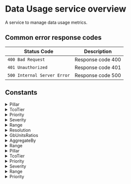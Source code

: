 # Data Usage service overview

A service to manage data usage metrics.



## Common error response codes

| Status Code | Description                           |
|-------------|---------------------------------------|
| `400 Bad Request` | Response code 400 |
| `401 Unauthorized` | Response code 401 |
| `500 Internal Server Error` | Response code 500 |

## Constants

<details>
  <summary>Pillar</summary>

  | Value |
|-------|
| `PILLAR_UNSPECIFIED` |
| `PILLAR_METRICS` |
| `PILLAR_LOGS` |
| `PILLAR_SPANS` |
| `PILLAR_BINARY` |
| `PILLAR_PROFILES` |
</details>
<details>
  <summary>TcoTier</summary>

  | Value |
|-------|
| `TCO_TIER_UNSPECIFIED` |
| `TCO_TIER_LOW` |
| `TCO_TIER_MEDIUM` |
| `TCO_TIER_HIGH` |
| `TCO_TIER_BLOCKED` |
</details>
<details>
  <summary>Priority</summary>

  | Value |
|-------|
| `PRIORITY_UNSPECIFIED` |
| `PRIORITY_LOW` |
| `PRIORITY_MEDIUM` |
| `PRIORITY_HIGH` |
| `PRIORITY_BLOCKED` |
</details>
<details>
  <summary>Severity</summary>

  | Value |
|-------|
| `SEVERITY_UNSPECIFIED` |
| `SEVERITY_DEBUG` |
| `SEVERITY_VERBOSE` |
| `SEVERITY_INFO` |
| `SEVERITY_WARNING` |
| `SEVERITY_ERROR` |
| `SEVERITY_CRITICAL` |
</details>
<details>
  <summary>Range</summary>

  | Value |
|-------|
| `RANGE_UNSPECIFIED` |
| `RANGE_CURRENT_MONTH` |
| `RANGE_LAST_30_DAYS` |
| `RANGE_LAST_90_DAYS` |
| `RANGE_LAST_WEEK` |
</details>
<details>
  <summary>Resolution</summary>

  | Value |
|-------|
| `RESOLUTION_UNSPECIFIED` |
| `RESOLUTION_ONE_MINUTE` |
| `RESOLUTION_FIVE_MINUTES` |
| `RESOLUTION_FIFTEEN_MINUTES` |
| `RESOLUTION_ONE_HOUR` |
| `RESOLUTION_SIX_HOURS` |
| `RESOLUTION_ONE_DAY` |
| `RESOLUTION_ONE_WEEK` |
</details>
<details>
  <summary>GbUnitsRatios</summary>

  | Value |
|-------|
| `GB_UNITS_RATIOS_UNSPECIFIED` |
</details>
<details>
  <summary>AggregateBy</summary>

  | Value |
|-------|
| `AGGREGATE_BY_UNSPECIFIED` |
| `AGGREGATE_BY_APPLICATION` |
| `AGGREGATE_BY_SUBSYSTEM` |
| `AGGREGATE_BY_PILLAR` |
| `AGGREGATE_BY_PRIORITY` |
</details>
<details>
  <summary>Range</summary>

  | Value |
|-------|
| `RANGE_UNSPECIFIED` |
| `RANGE_CURRENT_MONTH` |
| `RANGE_LAST_30_DAYS` |
| `RANGE_LAST_90_DAYS` |
| `RANGE_LAST_WEEK` |
</details>
<details>
  <summary>Pillar</summary>

  | Value |
|-------|
| `PILLAR_UNSPECIFIED` |
| `PILLAR_METRICS` |
| `PILLAR_LOGS` |
| `PILLAR_SPANS` |
| `PILLAR_BINARY` |
| `PILLAR_PROFILES` |
</details>
<details>
  <summary>TcoTier</summary>

  | Value |
|-------|
| `TCO_TIER_UNSPECIFIED` |
| `TCO_TIER_LOW` |
| `TCO_TIER_MEDIUM` |
| `TCO_TIER_HIGH` |
| `TCO_TIER_BLOCKED` |
</details>
<details>
  <summary>Priority</summary>

  | Value |
|-------|
| `PRIORITY_UNSPECIFIED` |
| `PRIORITY_LOW` |
| `PRIORITY_MEDIUM` |
| `PRIORITY_HIGH` |
| `PRIORITY_BLOCKED` |
</details>
<details>
  <summary>Severity</summary>

  | Value |
|-------|
| `SEVERITY_UNSPECIFIED` |
| `SEVERITY_DEBUG` |
| `SEVERITY_VERBOSE` |
| `SEVERITY_INFO` |
| `SEVERITY_WARNING` |
| `SEVERITY_ERROR` |
| `SEVERITY_CRITICAL` |
</details>
<details>
  <summary>Range</summary>

  | Value |
|-------|
| `RANGE_UNSPECIFIED` |
| `RANGE_CURRENT_MONTH` |
| `RANGE_LAST_30_DAYS` |
| `RANGE_LAST_90_DAYS` |
| `RANGE_LAST_WEEK` |
</details>
<details>
  <summary>Priority</summary>

  | Value |
|-------|
| `PRIORITY_UNSPECIFIED` |
| `PRIORITY_LOW` |
| `PRIORITY_MEDIUM` |
| `PRIORITY_HIGH` |
| `PRIORITY_BLOCKED` |
</details>
